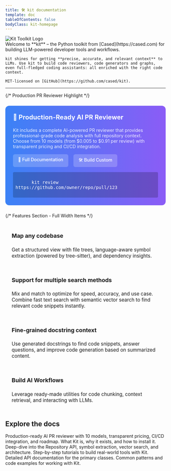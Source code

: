 ```yaml
---
title: 🛠️ kit documentation
template: doc
tableOfContents: false
bodyClass: kit-homepage
---
```



<div class="hero-container">
  <div class="hero-image">
    <img src="/kit.png" alt="Kit Toolkit Logo" />
  </div>
  <div class="hero-text">
    Welcome to **kit** – the Python toolkit from [Cased](https://cased.com) for building LLM-powered developer tools and workflows.

    kit shines for getting **precise, accurate, and relevant context** to 
    LLMs. Use kit to build code reviewers, code generators and graphs, even full-fledged coding assistants: all enriched with the right code context. 
    
    MIT-licensed on [GitHub](https://github.com/cased/kit).
  </div>
</div>

<hr />

{/* Production PR Reviewer Highlight */}
<div style="background: linear-gradient(90deg, #3b82f6 0%, #8b5cf6 100%); color: white; padding: 1.5rem; border-radius: 0.75rem; margin: 1.5rem 0;">
  <h3 style="margin-top: 0; color: white; font-size: 1.25rem;">🚀 Production-Ready AI PR Reviewer</h3>
  <p style="margin-bottom: 1rem; opacity: 0.9;">
    Kit includes a complete AI-powered PR reviewer that provides professional-grade code analysis with full repository context. 
    Choose from 10 models (from $0.005 to $0.91 per review) with transparent pricing and CI/CD integration.
  </p>
  <div style="display: flex; gap: 1rem; flex-wrap: wrap;">
    <a href="/pr-reviewer" style="background: rgba(255,255,255,0.2); color: white; padding: 0.5rem 1rem; border-radius: 0.375rem; text-decoration: none; font-weight: 500;">
      📖 Full Documentation
    </a>
    <a href="/tutorials/ai_pr_reviewer" style="background: rgba(255,255,255,0.2); color: white; padding: 0.5rem 1rem; border-radius: 0.375rem; text-decoration: none; font-weight: 500;">
      🛠️ Build Custom
    </a>
    <code style="background: rgba(0,0,0,0.2); padding: 0.5rem; border-radius: 0.25rem; font-size: 0.875rem;">
      kit review https://github.com/owner/repo/pull/123
    </code>
  </div>
</div>

{/* Features Section - Full Width Items */}

<div style="display: flex; flex-direction: column; gap: 1rem; margin-top: 1.5rem; margin-bottom: 2rem;">
  <div style="padding: 1.25rem; border: 1px solid var(--sl-color-gray-5); border-radius: 0.5rem;">
    <h4 style="margin-top: 0; font-size: 1.1rem;">Map any codebase</h4>
    <p style="font-size: 0.95rem; color: var(--sl-color-gray-2); margin-bottom: 0;">
      Get a structured view with file trees, language-aware symbol extraction
      (powered by tree-sitter), and dependency insights.
    </p>
  </div>
  <div style="padding: 1.25rem; border: 1px solid var(--sl-color-gray-5); border-radius: 0.5rem;">
    <h4 style="margin-top: 0; font-size: 1.1rem;">
      Support for multiple search methods
    </h4>
    <p style="font-size: 0.95rem; color: var(--sl-color-gray-2); margin-bottom: 0;">
      Mix and match to optimize for speed, accuracy, and use case. Combine fast
      text search with semantic vector search to find relevant code snippets
      instantly.
    </p>
  </div>
  <div style="padding: 1.25rem; border: 1px solid var(--sl-color-gray-5); border-radius: 0.5rem;">
    <h4 style="margin-top: 0; font-size: 1.1rem;">
      Fine-grained docstring context
    </h4>
    <p style="font-size: 0.95rem; color: var(--sl-color-gray-2); margin-bottom: 0;">
      Use generated docstrings to find code snippets, answer questions, and
      improve code generation based on summarized content.
    </p>
  </div>
  <div style="padding: 1.25rem; border: 1px solid var(--sl-color-gray-5); border-radius: 0.5rem;">
    <h4 style="margin-top: 0; font-size: 1.1rem;">Build AI Workflows</h4>
    <p style="font-size: 0.95rem; color: var(--sl-color-gray-2); margin-bottom: 0;">
      Leverage ready-made utilities for code chunking, context retrieval, and
      interacting with LLMs.
    </p>
  </div>
</div>

## Explore the docs

<CardGroup cols={2}>
  <Card title="🚀 AI PR Reviewer" href="/pr-reviewer">
    Production-ready AI PR reviewer with 10 models, transparent pricing, CI/CD integration, and roadmap.
  </Card>
  <Card title="Overview" href="/introduction/overview">
    What Kit is, why it exists, and how to install it.
  </Card>
  <Card title="Core Concepts" href="/core-concepts/repository-api">
    Deep-dive into the Repository API, symbol extraction, vector search, and
    architecture.
  </Card>
  <Card title="Tutorials" href="/tutorials/ai_pr_reviewer">
    Step-by-step tutorials to build real-world tools with Kit.
  </Card>
</CardGroup>

<CardGroup cols={2}>
  <Card title="API docs" href="/api/repository">
    Detailed API documentation for the primary classes.
  </Card>
  <Card title="Recipes" href="/recipes">
    Common patterns and code examples for working with Kit.
  </Card>
</CardGroup>
